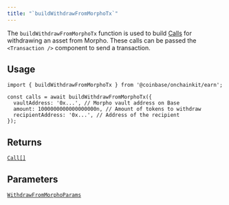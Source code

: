 ```yaml
---
title: "`buildWithdrawFromMorphoTx`"
---
```



The `buildWithdrawFromMorphoTx` function is used to build [Calls](/builderkits/onchainkit/transaction/types#calls) for withdrawing an asset from Morpho. These calls can be passed the `<Transaction />` component to send a transaction.

## Usage

```tsx twoslash [code]
import { buildWithdrawFromMorphoTx } from '@coinbase/onchainkit/earn';

const calls = await buildWithdrawFromMorphoTx({
  vaultAddress: '0x...', // Morpho vault address on Base
  amount: 1000000000000000000n, // Amount of tokens to withdraw
  recipientAddress: '0x...', // Address of the recipient
});
```


## Returns

[`Call[]`](/builderkits/onchainkit/transaction/types#calls)

## Parameters

[`WithdrawFromMorphoParams`](/builderkits/onchainkit/earn/types#withdrawfrommorphoparams)
